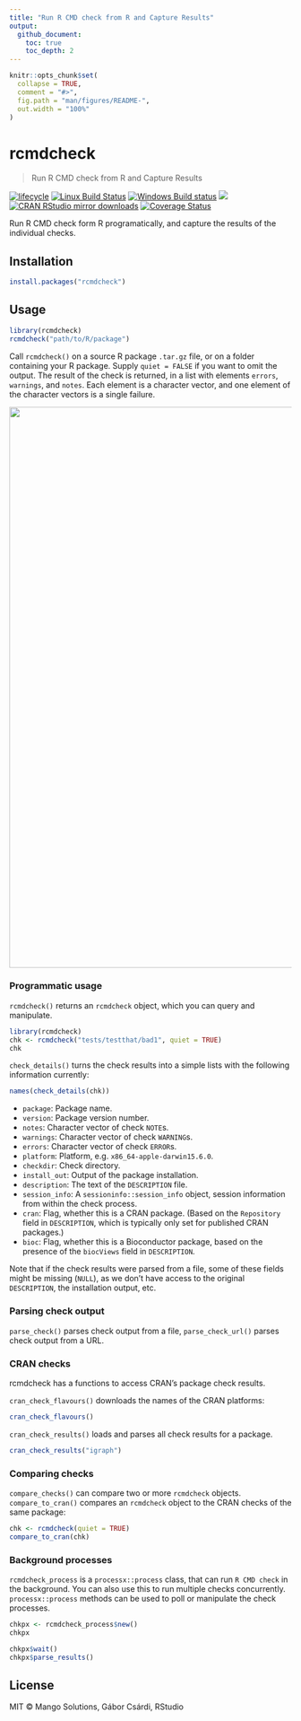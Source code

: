 ```yaml
---
title: "Run R CMD check from R and Capture Results"
output:
  github_document:
    toc: true
    toc_depth: 2
---
```


<!-- README.md is generated from README.Rmd. Please edit that file -->

```r
knitr::opts_chunk$set(
  collapse = TRUE,
  comment = "#>",
  fig.path = "man/figures/README-",
  out.width = "100%"
)
```

# rcmdcheck

> Run R CMD check from R and Capture Results

<!-- badges: start -->
[![lifecycle](https://img.shields.io/badge/lifecycle-maturing-blue.svg)](https://tidyverse.org/lifecycle/#maturing)
[![Linux Build Status](https://travis-ci.org/r-lib/rcmdcheck.svg?branch=master)](https://travis-ci.org/r-lib/rcmdcheck)
[![Windows Build status](https://ci.appveyor.com/api/projects/status/github/r-lib/rcmdcheck?svg=true)](https://ci.appveyor.com/project/gaborcsardi/rcmdcheck)
[![](http://www.r-pkg.org/badges/version/rcmdcheck)](http://www.r-pkg.org/pkg/rcmdcheck)
[![CRAN RStudio mirror downloads](http://cranlogs.r-pkg.org/badges/rcmdcheck)](http://www.r-pkg.org/pkg/rcmdcheck)
[![Coverage Status](https://img.shields.io/codecov/c/github/r-lib/rcmdcheck/master.svg)](https://codecov.io/github/r-lib/rcmdcheck?branch=master)
<!-- badges: end -->

Run R CMD check form R programatically, and capture the results of the
individual checks.

## Installation

```r
install.packages("rcmdcheck")
```

## Usage

```r
library(rcmdcheck)
rcmdcheck("path/to/R/package")
```

Call `rcmdcheck()` on a source R package `.tar.gz` file, or on a folder
containing your R package. Supply `quiet = FALSE` if you want to omit the
output. The result of the check is returned, in a list with elements
`errors`, `warnings`, and `notes`. Each element is a character vector,
and one element of the character vectors is a single failure.

<img width="1000" src="https://cdn.jsdelivr.net/gh/r-lib/rcmdcheck@master/tools/rcmdcheck.svg">

### Programmatic usage

`rcmdcheck()` returns an `rcmdcheck` object, which you can query and
manipulate.

```r
library(rcmdcheck)
chk <- rcmdcheck("tests/testthat/bad1", quiet = TRUE)
chk
```

`check_details()` turns the check results into a simple lists with the
following information currently:

```r
names(check_details(chk))
```

* `package`: Package name.
* `version`: Package version number.
* `notes`: Character vector of check `NOTE`s.
* `warnings`: Character vector of check `WARNING`s.
* `errors`: Character vector of check `ERROR`s.
* `platform`: Platform, e.g. `x86_64-apple-darwin15.6.0`.
* `checkdir`: Check directory.
* `install_out`: Output of the package installation.
* `description`: The text of the `DESCRIPTION` file.
* `session_info`: A `sessioninfo::session_info` object, session information
  from within the check process.
* `cran`: Flag, whether this is a CRAN package. (Based on the `Repository`
  field in `DESCRIPTION`, which is typically only set for published CRAN
  packages.)
* `bioc`: Flag, whether this is a Bioconductor package, based on the
  presence of the `biocViews` field in `DESCRIPTION`.

Note that if the check results were parsed from a file, some of these
fields might be missing (`NULL`), as we don't have access to the original
`DESCRIPTION`, the installation output, etc.

### Parsing check output

`parse_check()` parses check output from a file, `parse_check_url()`
parses check output from a URL.

### CRAN checks

rcmdcheck has a functions to access CRAN's package check results.

`cran_check_flavours()` downloads the names of the CRAN platforms:

```r
cran_check_flavours()
```

`cran_check_results()` loads and parses all check results for a package.

```r
cran_check_results("igraph")
```

### Comparing checks

`compare_checks()` can compare two or more `rcmdcheck` objects.
`compare_to_cran()` compares an `rcmdcheck` object to the CRAN checks of
the same package:

```r
chk <- rcmdcheck(quiet = TRUE)
compare_to_cran(chk)
```

### Background processes

`rcmdcheck_process` is a `processx::process` class, that can run
`R CMD check` in the background. You can also use this to run multiple
checks concurrently. `processx::process` methods can be used to poll or
manipulate the check processes.

```r
chkpx <- rcmdcheck_process$new()
chkpx
```

```r
chkpx$wait()
chkpx$parse_results()
```

## License

MIT © Mango Solutions, Gábor Csárdi, RStudio
